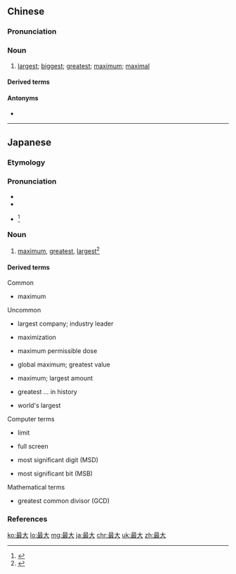 ==Chinese==
{{zh-forms}}

===Pronunciation===
{{zh-pron
|m=zuìdà
|c=zeoi3 daai6
|h=pfs=chui-thai
|cat=n
}}

===Noun===
{{zh-noun}}

# [[largest]]; [[biggest]]; [[greatest]]; [[maximum]]; [[maximal]]
#: {{zh-x|全世界 最大 的 石佛像|''the '''largest''' stone statue of Buddha in the world''}}
#: {{zh-x|盡 最大 的 努力|''to do all one can''}}

====Derived terms====
{{zh-der|最大化}}

====Antonyms====
* {{zh-l|最小}}

----

==Japanese==
{{ja-kanjitab|さい|だい|yomi=on}}

===Etymology===
{{prefix|最|大|lang=ja|t1=most|t2=big|sort=たい'}}

===Pronunciation===
* {{l|ja|sc=Latn|音読み|On'yomi}}
* {{IPA|lang=ja|[sa̠i.da̠i]}}
* {{ja-accent-common|h|サ|イダイ}}<ref>{{R:NHK Hatsuon}}</ref>

===Noun===
{{ja-noun|さいだい}}

# [[maximum]], [[greatest]], [[largest]]<ref>{{R:OxfordJapanese}}</ref>

====Derived terms====
{{der-top}}
Common
* {{ja-l|最大限|さいだいげん|saidaigen}} maximum

Uncommon
* {{ja-l|最大手|さいおおて|saiōte}} largest company; industry leader
* {{ja-l|最大化|さいだいか|saidaika}} maximization
* {{ja-l|最大許容線量|さいだいきょようせんりょうう|saidaikyoyōsenryō}} maximum permissible dose
* {{ja-l|最大値|さいだいち|saidaichi}} global maximum; greatest value
* {{ja-l|最大量|さいだいりょう|saidairyō}} maximum; largest amount
* {{ja-l|史上最大|しじょうさいだい|shijō saidai}} greatest ... in history
* {{ja-l|世界最大|せかいさいだい|sekai saidai}} world's largest

{{der-mid}}
Computer terms
* {{ja-l|最大数|さいぢすう|saidai-sū}} limit
* {{ja-l|最大表示|さいだいひょうじ|saidai hyōji}} full screen
* {{ja-l|最大有効数字|さいだいゆうこうすうじ|saidai yūkō sūji}} most significant digit (MSD)
* {{ja-l|最大有効ビット|さいだいゆうこうビット|saidai yūkō bitto}} most significant bit (MSB)

Mathematical terms
* {{ja-l|最大公約数|さいだいこうやくすう|saidaikōyakusū}} greatest common divisor (GCD)

{{der-bottom}}

===References===
<references />

[[ko:最大]]
[[lo:最大]]
[[mg:最大]]
[[ja:最大]]
[[chr:最大]]
[[uk:最大]]
[[zh:最大]]